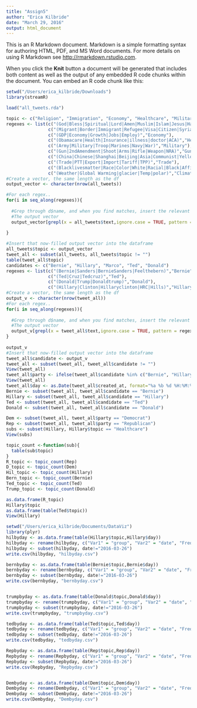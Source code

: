 ```yaml
---
title: "Assign5"
author: "Erica Kilbride"
date: "March 29, 2016"
output: html_document
---
```


This is an R Markdown document. Markdown is a simple formatting syntax for authoring HTML, PDF, and MS Word documents. For more details on using R Markdown see <http://rmarkdown.rstudio.com>.

When you click the **Knit** button a document will be generated that includes both content as well as the output of any embedded R code chunks within the document. You can embed an R code chunk like this:

```r
setwd("/Users/erica_kilbride/Downloads")
library(streamR)

load("all_tweets.rda")

topic <- c("Religion", "Immigration", "Economy", "Healthcare", "Military", "Gun Control", "China", "Trade", "Race", "Climate Change")
regexes <- list(c("(God|Bless|Spiritual|Lord|Amen|Muslim|Islam|Jesus|Hallelujah)","Religion"),
                c("(Migrant|Border|Immigrant|Refugee|Visa|Citizen|Syria|undocumented)","Immigration"),
                c("(GDP|Economy|Growth|Jobs|Employ)","Economy"),
                c("(Obamacare|Health|Insurance|illness|doctor|ACA)","Healthcare"),
                c("(Army|Military|Troop|Marines|Navy|War)","Military"),
                c("(Gun|2ndAmendment|Shoot|Arms|Rifle|Weapon|NRA)","Gun Control"),
                c("(China|Chinese|Shanghai|Beijing|Asia|Communist|YellowPeril)","China"),
                c("(Trade|PTT|Export|Import|Tariff|TPP)","Trade"),
                c("(Blacklivesmatter|Race|Color|White|Racial|Black|AffirmativeAction)","Race"),
                c("(Weather|Global Warming|glacier|Temp|polar)","Climate Change"))
#Create a vector, the same length as the df
output_vector <- character(nrow(all_tweets))

#For each regex..
for(i in seq_along(regexes)){
  
  #Grep through d$name, and when you find matches, insert the relevant 'tag' into
  #The output vector
  output_vector[grepl(x = all_tweets$text,ignore.case = TRUE, pattern = regexes[[i]][1])] <- regexes[[i]][2]
  
} 

#Insert that now-filled output vector into the dataframe
all_tweets$topic <- output_vector
tweet_all <- subset(all_tweets, all_tweets$topic != "")
table(tweet_all$topic)
candidates <- c("Bernie", "Hillary", "Marco", "Ted", "Donald")
regexes <- list(c("(Bernie|Sanders|BernieSanders|Feelthebern)","Bernie"),
                c("(Ted|Cruz|Tedcruz)","Ted"),
                c("(Donald|Trump|Donaldtrump)","Donald"),
                c("(Hillary|Clinton|Hillaryclinton|HRC|Hills)","Hillary"))
#Create a vector, the same length as the df
output_v <- character(nrow(tweet_all))
#For each regex..
for(i in seq_along(regexes)){
  
  #Grep through d$name, and when you find matches, insert the relevant 'tag' into
  #The output vector
  output_v[grepl(x = tweet_all$text,ignore.case = TRUE, pattern = regexes[[i]][1])] <- regexes[[i]][2]
}
  
output_v
#Insert that now-filled output vector into the dataframe
tweet_all$candidate <- output_v
tweet_all <- subset(tweet_all, tweet_all$candidate != "")
View(tweet_all)
tweet_all$party <- ifelse(tweet_all$candidate %in% c("Bernie", "Hillary"), "Democrat", "Republican")
View(tweet_all)
tweet_all$day <- as.Date(tweet_all$created_at, format="%a %b %d %H:%M:%S")
Bernie <- subset(tweet_all, tweet_all$candidate == "Bernie")
Hillary <- subset(tweet_all, tweet_all$candidate == "Hillary")
Ted <- subset(tweet_all, tweet_all$candidate == "Ted")
Donald <- subset(tweet_all, tweet_all$candidate == "Donald")

Dem <- subset(tweet_all, tweet_all$party == "Democrat")
Rep <- subset(tweet_all, tweet_all$party == "Republican")
subs <- subset(Hillary, Hillary$topic == "Healthcare")
View(subs)

topic_count <-function(sub){
  table(sub$topic)
}
R_topic <- topic_count(Rep)
D_topic <- topic_count(Dem)
Hil_topic <- topic_count(Hillary)
Bern_topic <- topic_count(Bernie)
Ted_topic <- topic_count(Ted)
Trump_topic <- topic_count(Donald)

as.data.frame(R_topic)
Hillary$topic
as.data.frame(table(Ted$topic))
View(Hillary)

setwd("/Users/erica_kilbride/Documents/DataViz")
library(plyr)
hilbyday <- as.data.frame(table(Hillary$topic,Hillary$day))
hilbyday <- rename(hilbyday, c("Var1" = "group", "Var2" = "date", "Freq" = "value"))
hilbyday <- subset(hilbyday, date!="2016-03-26")
write.csv(hilbyday, "hilbyday.csv")

bernbyday <- as.data.frame(table(Bernie$topic,Bernie$day))
bernbyday <- rename(bernbyday, c("Var1" = "group", "Var2" = "date", "Freq" = "value"))
bernbyday <- subset(bernbyday, date!="2016-03-26")
write.csv(bernbyday, "bernbyday.csv")


trumpbyday <- as.data.frame(table(Donald$topic,Donald$day))
trumpbyday <- rename(trumpbyday, c("Var1" = "group", "Var2" = "date", "Freq" = "value"))
trumpbyday <- subset(trumpbyday, date!="2016-03-26")
write.csv(trumpbyday, "trumpbyday.csv")

tedbyday <- as.data.frame(table(Ted$topic,Ted$day))
tedbyday <- rename(tedbyday, c("Var1" = "group", "Var2" = "date", "Freq" = "value"))
tedbyday <- subset(tedbyday, date!="2016-03-26")
write.csv(tedbyday, "tedbyday.csv")

Repbyday <- as.data.frame(table(Rep$topic,Rep$day))
Repbyday <- rename(Repbyday, c("Var1" = "group", "Var2" = "date", "Freq" = "value"))
Repbyday <- subset(Repbyday, date!="2016-03-26")
write.csv(Repbyday, "Repbyday.csv")


Dembyday <- as.data.frame(table(Dem$topic,Dem$day))
Dembyday <- rename(Dembyday, c("Var1" = "group", "Var2" = "date", "Freq" = "value"))
Dembyday <- subset(Dembyday, date!="2016-03-26")
write.csv(Dembyday, "Dembyday.csv")


```
